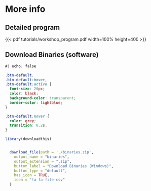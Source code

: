 # More info {.unnumbered}

## Detailed program

{{< pdf tutorials/workshop_program.pdf width=100% height=400 >}}

## Download Binaries (software)

::: download_btn
```css
#| echo: false

.btn-default,
.btn-default:hover,
.btn-default:active {
  font-size: 20px;
  color: black;
  background-color: transparent;
  border-color: lightblue;
}

.btn-default:hover {
  color: grey;
  transition: 0.2s;
}

```

```r
library(downloadthis)


  download_file(path = './binaries.zip',
    output_name = "binaries",
    output_extension = ".zip",
    button_label = "Download Binaries (Windows)",
    button_type = "default",
    has_icon = TRUE,
    icon = "fa fa-file-csv"
  )

```

```r

```
:::
